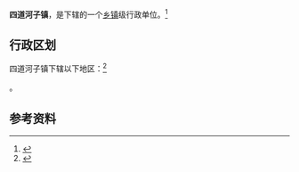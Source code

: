 {{中国乡级行政区|65/42/23/101/000}}

'''四道河子镇'''，是{{PRC admin/fullname|65/42/23/101/000|3}}下辖的一个[[乡镇|乡镇]]级行政单位。<ref>{{PRC admin/ref sgc|{{PRC admin/parent|65/42/23/101/000}}}}</ref>

== 行政区划 ==

四道河子镇下辖以下地区：<ref>{{PRC admin/ref sgc|65/42/23/101/000}}</ref>

{{PRC admin/children|65/42/23/101/000}}。

== 参考资料 ==

{{reflist}}

{{行政区划小作品}}
{{PRC admin/navcat|65/42/23/101/000}}